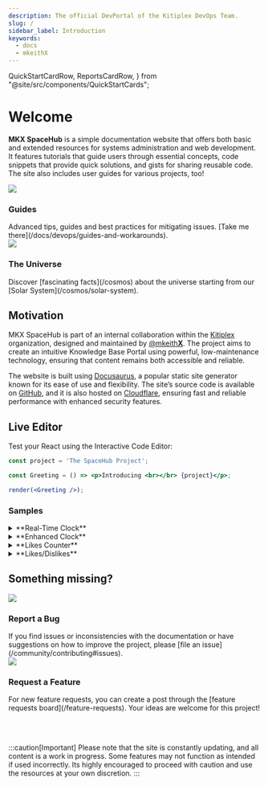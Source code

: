 ```yaml
---
description: The official DevPortal of the Kitiplex DevOps Team.
slug: /
sidebar_label: Introduction
keywords:
  - docs
  - mkeithX
---
```


  QuickStartCardRow,
  ReportsCardRow,
} from "@site/src/components/QuickStartCards";


# Welcome
**MKX SpaceHub** is a simple documentation website that offers both basic and extended resources for systems administration and web development. It features tutorials that guide users through essential concepts, code snippets that provide quick solutions, and gists for sharing reusable code. The site also includes user guides for various projects, too!


<!-- <QuickStartCardRow /> -->


<Columns className='item margin-bottom-lg' > 

<Column  className='text--left item  padding--sm'>
<Card shadow='tl' style={{border: '1.5px solid var(--ifm-color-primary)'}}>
    <CardHeader>
<div class="avatar">
  <img
    class="avatar__photo avatar__photo--md"
    src="/img/logo/x_code_slash.svg" />
  <div class="avatar__intro">
    <div class="avatar__name"><h3>Guides</h3></div>
    <!-- <small class="avatar__subtitle">Frenchy Front End Engineer</small> -->
  </div>
</div>
    </CardHeader>
    <CardBody>
Advanced tips, guides and best practices for mitigating issues. [Take me there](/docs/devops/guides-and-workarounds).
    </CardBody>
  </Card>
  </Column>
   <Column  className='text--left item  padding--sm'>
<Card shadow='tl' style={{border: '1.5px solid var(--ifm-color-primary)'}}>
    <CardHeader>
<div class="avatar">
  <img
    class="avatar__photo avatar__photo--md"
    src="/img/rocket-1a.svg" />
  <div class="avatar__intro">
    <div class="avatar__name"><h3>The Universe</h3></div>
    <!-- <small class="avatar__subtitle">Frenchy Front End Engineer</small> -->
  </div>
</div>
    </CardHeader>
    <CardBody>
Discover [fascinating facts](/cosmos) about the universe starting from our [Solar System](/cosmos/solar-system).
    </CardBody>
  </Card>
  </Column>
</Columns>

## Motivation
MKX SpaceHub is part of an internal collaboration within the [Kitiplex](https://github.com/kitiplex) organization, designed and maintained by [@mkeith**X**](https://github.com/mkeithx). The project aims to create an intuitive Knowledge Base Portal using powerful, low-maintenance technology, ensuring that content remains both accessible and reliable.


<!-- Designed and maintained by [@mkeithX](https://github.com/mkeithx), the website is built using [Docusaurus](https://docusaurus.io/), a popular static-site generator known for its ease of use and flexibility. The site’s source code is hosted on [GitHub](https://github.com/login), allowing for collaborative development and version control. It is also hosted on [**Cloudflare**](https://developers.cloudflare.com/pages)., ensuring fast and reliable performance with enhanced security features. -->


The website is built using [Docusaurus](https://docusaurus.io/), a popular static site generator known for its ease of use and flexibility. The site’s source code is available on [GitHub](https://github.com/login), and it is also hosted on [Cloudflare](https://developers.cloudflare.com/pages), ensuring fast and reliable performance with enhanced security features.

## Live Editor
Test your React using the Interactive Code Editor:

<BrowserWindow>


```jsx live noInline
const project = 'The SpaceHub Project';

const Greeting = () => <p>Introducing <br></br> {project}</p>;

render(<Greeting />);
```

</BrowserWindow>

### Samples

<details>
  <summary>**Real-Time Clock**</summary>

Displays the current time and updates every second. It uses `useState` to manage the time state and `useEffect` to set up and clean up a timer for real-time updates.

```jsx
function Clock(props) {
  const [date, setDate] = useState(new Date());
  useEffect(() => {
    const timerID = setInterval(() => tick(), 1000);

    return function cleanup() {
      clearInterval(timerID);
    };
  });

  function tick() {
    setDate(new Date());
  }

  return (
    <div>
      <h2>It is {date.toLocaleTimeString()}.</h2>
    </div>
  );
}
render(Clock)
```

</details>


<details>
<summary>**Enhanced Clock**</summary>

Showing both 24-hour and 12-hour formats.

```jsx
function Clock(props) {
  const [date, setDate] = useState(new Date());

  useEffect(() => {
    const timerID = setInterval(() => tick(), 1000);

    return () => clearInterval(timerID); // Cleanup timer on unmount
  }, []); // Add empty dependency array for one-time setup

  function tick() {
    setDate(new Date());
  }

  return (
    <div>
      <h4>
        Date: {date.toLocaleDateString()}, {date.toLocaleDateString(undefined, { weekday: "long" })}
      </h4>
      <h4>
        Time: {date.toLocaleTimeString([], { hour12: false })} · {date.toLocaleTimeString([])}
      </h4>
    </div>
  );
}

render(<Clock />);
```
</details>


<details>
<summary>**Likes Counter**</summary>

A simple component that allows users to increase a like count. 

```jsx
const LikeButton = (props: Props) => {
  const [likes, increaseLikes] = React.useState<number>(0);
  
  return (
    <div style={{ display: 'flex', flexDirection: 'column', alignItems: 'center' }}>
      <h3 style={{
        background: 'darkslateblue',
        color: 'white',
        padding: 8,
        borderRadius: 4,
        textAlign: 'center', // Center text within the h3
      }}>
        {props.label} {likes} Likes
      </h3>
      <button
        className="button button--md button--danger"
        onClick={() => increaseLikes(c => c + 1)}
      >
        {"🤍"}
      </button>
    </div>
  );
};

render(<LikeButton/>);
```
</details>

<details>
<summary>**Likes/Dislikes**</summary>

Counts for likes and dislikes using `useState` 

```jsx
const LikeDislikeButton = (props: Props) => {
  const [likes, setLikes] = React.useState<number>(0);
  const [dislikes, setDislikes] = React.useState<number>(0);

  return (
    <div style={{ display: 'flex', flexDirection: 'column', alignItems: 'center' }}>
      <h3 style={{
        background: 'darkslateblue',
        color: 'white',
        padding: 8,
        borderRadius: 4,
        textAlign: 'center',
      }}>
        {props.label} {likes} Likes | {dislikes} Dislikes
      </h3>
      <div>
        <button
          className="button button--md button--outline button--success"
          onClick={() => setLikes(likes + 1)}
          style={{ marginRight: 8 }} // Add gap between buttons
        >
          👍
        </button>
        <button
          className="button button--md button--outline button--danger"
          onClick={() => setDislikes(dislikes + 1)}
        >
          👎
        </button>
      </div>
    </div>
  );
};

render(<LikeDislikeButton/>);
```

</details>










<!-- ### Sample Code

<BrowserWindow url="http://localhost:3000/">

<Tabs>
<TabItem value="js" label="JavaScript">

```js
function helloWorld() {
  console.log("Hello, world!");
}
```

</TabItem>
<TabItem value="py" label="Python">

```py
msg = "Hello, world!"
print(msg)
```

</TabItem>
<TabItem value="powershell" label="PowerShell">

```powershell
function Prompt { "mkeithx" + ":\" + "> " }
```

</TabItem>

<TabItem value="css" label="CSS">

```css
:root {
  --docusaurus-highlighted-code-line-bg: rgb(72, 77, 91);
}

/* If you have a different syntax highlighting theme for dark mode. */
[data-theme="dark"] {
  /* Color which works with dark mode syntax highlighting theme */
  --docusaurus-highlighted-code-line-bg: rgb(100, 100, 100);
}
```

</TabItem>
<TabItem value="git" label="Git">

```bash
git add --all && git commit -m "This is Awesome"
```

</TabItem>
</Tabs>

</BrowserWindow> -->

<!-- <p align="center">

[![techs](https://skillicons.dev/icons?i=react,js,cloudflare,github,py,ts,vscode,md,html,css&perline=20)](#)

</p> -->

## Something missing?

<Columns className='item margin-bottom-lg' > 

<Column  className='text--left item  padding--sm'>
<Card shadow='tl' style={{border: '1.5px solid var(--ifm-color-primary)'}}>
    <CardHeader>
<div class="avatar">
  <img
    class="avatar__photo avatar__photo--md"
    src="/img/logo/terminal-no-slash.svg" />
  <div class="avatar__intro">
    <div class="avatar__name"><h3>Report a Bug</h3></div>
    <!-- <small class="avatar__subtitle">Frenchy Front End Engineer</small> -->
  </div>
</div>
    </CardHeader>
    <CardBody>
    If you find issues or inconsistencies with the documentation or have
    suggestions on how to improve the project, please [file an
    issue](/community/contributing#issues).
    </CardBody>
  </Card>
  </Column>
   <Column  className='text--left item  padding--sm'>
<Card shadow='tl' style={{border: '1.5px solid var(--ifm-color-primary)'}}>
    <CardHeader>
<div class="avatar">
  <img
    class="avatar__photo avatar__photo--md"
    src="/img/logo/terminal-no-slash.svg" />
  <div class="avatar__intro">
    <div class="avatar__name"><h3>Request a Feature</h3></div>
    <!-- <small class="avatar__subtitle">Frenchy Front End Engineer</small> -->
  </div>
</div>
    </CardHeader>
    <CardBody>
For new feature requests, you can create a post through the [feature requests board](/feature-requests). Your ideas are welcome for this project!
    </CardBody>
  </Card>
  </Column>
</Columns>

<br></br>

<!-- <ReportsCardRow /> -->

<!-- If you find issues or inconsistencies with the documentation or have suggestions on how to improve the project in general, please [file an issue](/community/contributing#issues).


For new feature requests, you can create a post on the [feature requests board](/feature-requests) (Canny). Your ideas are welcome! -->

<!-- , which is a handy tool for road-mapping and allows for sorting by upvotes, which gives the core team a better indicator of what features are in high demand, as compared to GitHub issues which are harder to triage. -->

<!-- :::tip
we aim to make learning and development accessible for everyone
::: -->

:::caution[Important]
Please note that the site is constantly updating, and all content is a work in progress. Some features may not function as intended if used incorrectly. Its highly encouraged to proceed with caution and use the resources at your own discretion.
:::

<!-- if you're geeky enough to notice that the site is constantly updating—whether with new content, minor fixes, or both—it's because the website also serves as a resource for the maintainers and contributors at [**Kitiplex**](https://github.com/kitiplex). -->